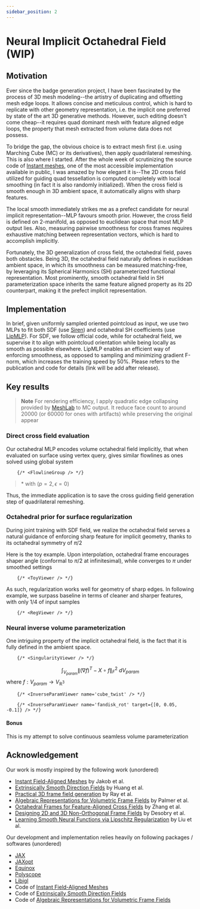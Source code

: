 ```yaml
---
sidebar_position: 2
---
```




# Neural Implicit Octahedral Field (WIP)

## Motivation

Ever since the badge generation project, I have been fascinated by the process of 3D mesh modeling--the artistry of duplicating and offsetting mesh edge loops. It allows concise and meticulous control, which is hard to replicate with other geometry representation, i.e. the implicit one preferred by state of the art 3D generative methods. However, such editing doesn't come cheap--it requires quad dominant mesh with feature aligned edge loops, the property that mesh extracted from volume data does not possess.

To bridge the gap, the obvious choice is to extract mesh first (i.e. using Marching Cube (MC) or its derivatives), then apply quadrilateral remeshing. This is also where I started. After the whole week of scrutinizing the source code of [Instant meshes](https://github.com/wjakob/instant-meshes), one of the most accessible implementation available in public, I was amazed by how elegant it is--The 2D cross field utilized for guiding quad tessellation is computed completely with local smoothing (in fact it is also randomly initialized). When the cross field is smooth enough in 3D ambient space, it automatically aligns with sharp features.

The local smooth immediately strikes me as a prefect candidate for neural implicit representation--MLP favours smooth prior. However, the cross field is defined on 2-manifold, as opposed to euclidean space that most MLP output lies. Also, measuring pairwise smoothness for cross frames requires exhaustive matching between representation vectors, which is hard to accomplish implicitly.

Fortunately, the 3D generalization of cross field, the octahedral field, paves both obstacles. Being 3D, the octahedral field naturally defines in euclidean ambient space, in which its smoothness can be measured matching-free, by leveraging its Spherical Harmonics (SH) parameterized functional representation. Most prominently, smooth octahedral field in SH parameterization space inherits the same feature aligned property as its 2D counterpart, making it the prefect implicit representation.

## Implementation
In brief, given uniformly sampled oriented pointcloud as input, we use two MLPs to fit both SDF (use [Siren](https://github.com/vsitzmann/siren)) and octahedral SH coefficients (use [LipMLP](https://nv-tlabs.github.io/lip-mlp/)). For SDF, we follow official code, while for octahedral field, we supervise it to align with pointcloud orientation while being locally as smooth as possible elsewhere. LipMLP enables an efficient way of enforcing smoothness, as opposed to sampling and minimizing gradient F-norm, which increases the training speed by 50%. Please refers to the publication and code for details (link will be add after release).

## Key results
> **Note** For rendering efficiency, I apply quadratic edge collapsing provided by [MeshLab](https://www.meshlab.net) to MC output. It reduce face count to around 20000 (or 60000 for ones with artifacts) while preserving the original appear

### Direct cross field evaluation
Our octahedral MLP encodes volume octahedral field implicitly, that when evaluated on surface using vertex query, gives similar flowlines as ones solved using global system

        {/* <FlowlineGroup /> */}

> \* with $(p=2, \epsilon=0)$

Thus, the immediate application is to save the cross guiding field generation step of quadrilateral remeshing.

### Octahedral prior for surface regularization
During joint training with SDF field, we realize the octahedral field serves a natural guidance of enforcing sharp feature for implicit geometry, thanks to its octahedral symmetry of $\pi / 2$

Here is the toy example. Upon interpolation, octahedral frame encourages shaper angle (conformal to $\pi / 2$ at infinitesimal), while converges to $\pi$ under smoothed settings

        {/* <ToyViewer /> */}

As such, regularization works well for geometry of sharp edges. In following example, we surpass baseline in terms of cleaner and sharper features, with only $1/4$ of input samples

        {/* <RegViewer /> */}

### Neural inverse volume parameterization
One intriguing property of the implicit octahedral field, is the fact that it is fully defined in the ambient space.

        {/* <SingularityViewer /> */}

$$
\int_{V_{param}} \| (\nabla f)^T - X \circ f \|_F^2 \ d{V_{param}}
$$
where $f: V_{param} \to V_{\mathbb{R}^3}$

        {/* <InverseParamViewer name='cube_twist' /> */}

        {/* <InverseParamViewer name='fandisk_rot' target={[0, 0.05, -0.1]} /> */}

#### Bonus
This is my attempt to solve continuous seamless volume parameterization

<ParamViewer />


## Acknowledgement
Our work is mostly inspired by the following work (unordered)
- [Instant Field-Aligned Meshes](https://igl.ethz.ch/projects/instant-meshes/) by Jakob et al.
- [Extrinsically Smooth Direction Fields](https://adshhzy.github.io/projectfolder/ESDF/extrinsic.pdf) by Huang et al.
- [Practical 3D frame field generation](https://dl.acm.org/doi/pdf/10.1145/2980179.2982408) by Ray et al.
- [Algebraic Representations for Volumetric Frame Fields](https://boris.unibe.ch/143298/1/3366786.pdf) by Palmer et al.
- [Octahedral Frames for Feature-Aligned Cross Fields](https://people.csail.mit.edu/jsolomon/assets/crossfields.pdf) by Zhang et al.
- [Designing 2D and 3D Non-Orthogonal Frame Fields](https://inria.hal.science/hal-03287233/file/ff_nonortho.pdf) by Desobry et al.
- [Learning Smooth Neural Functions via Lipschitz Regularization](https://nv-tlabs.github.io/lip-mlp/) by Liu et al.

Our development and implementation relies heavily on following packages / softwares (unordered)
- [JAX](https://github.com/google/jax)
- [JAXopt](https://github.com/google/jaxopt)
- [Equinox](https://github.com/patrick-kidger/equinox)
- [Polyscope](https://polyscope.run)
- [Libigl](https://github.com/libigl/libigl)
- Code of [Instant Field-Aligned Meshes](https://github.com/wjakob/instant-meshes)
- Code of [Extrinsically Smooth Direction Fields](https://github.com/adshhzy/SMI2016_Extrinsic)
- Code of [Algebraic Representations for Volumetric Frame Fields](https://github.com/dpa1mer/arff)